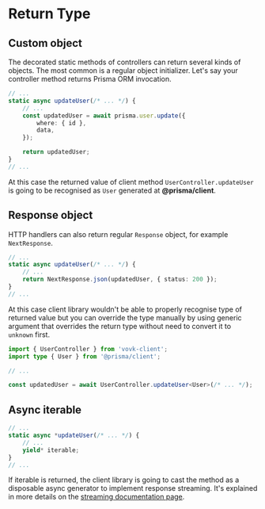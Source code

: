 
# Return Type

## Custom object

The decorated static methods of controllers can return several kinds of objects. The most common is a regular object initializer. Let's say your controller method returns Prisma ORM invocation.

```ts
// ...
static async updateUser(/* ... */) {
    // ...
    const updatedUser = await prisma.user.update({
        where: { id },
        data,
    });

    return updatedUser;
}
// ...
```

At this case the returned value of client method `UserController.updateUser` is going to be recognised as `User` generated at **@prisma/client**.

## Response object

HTTP handlers can also return regular `Response` object, for example `NextResponse`. 

```ts
// ...
static async updateUser(/* ... */) {
    // ...
    return NextResponse.json(updatedUser, { status: 200 });
}
// ...
```

At this case client library wouldn't be able to properly recognise type of returned value but you can override the type manually by using generic argument that overrides the return type without need to convert it to `unknown` first.

```ts
import { UserController } from 'vovk-client';
import type { User } from '@prisma/client';

// ...

const updatedUser = await UserController.updateUser<User>(/* ... */);
```

## Async iterable

```ts
// ...
static async *updateUser(/* ... */) {
    // ...
    yield* iterable;
}
// ...
```

If iterable is returned, the client library is going to cast the method as a disposable async generator to implement response streaming. It's explained in more details on the [streaming documentation page](/streaming).
